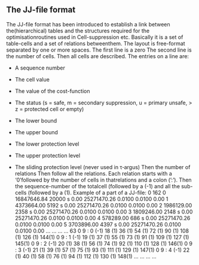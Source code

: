 ## The JJ-file format
The JJ-file format has been introduced to establish a link between the(hierarchical) tables and the structures required for the optimisationroutines used in Cell-suppression etc.
Basically it is a set of table-cells and a set of relations betweenthem. The layout is free-format separated by one or more spaces.
The first line is a zero
The second line is the number of cells.
Then all cells are described. The entries on a line are:

-   A sequence number

-   The cell value

-   The value of the cost-function

-   The status (s = safe, m = secondary suppression, u = primary unsafe,
    > z = protected cell or empty)

-   The lower bound

-   The upper bound

-   The lower protection level

-   The upper protection level

-   The sliding protection level (never used in τ‑argus)
Then the number of relations
Then follow all the relations.
Each relation starts with a '0'followed by the number of cells in thatrelations and a colon (':'). Then the sequence-number of the totalcell (followed by a (-1) and all the sub-cells (followed by a (1).
Example of a part of a JJ-file:
0
162
0 16847646.84 20000 s 0.00 25271470.26 0.0100 0.0100 0.00
1 4373664.00 5192 s 0.00 25271470.26 0.0100 0.0100 0.00
2 1986129.00 2358 s 0.00 25271470.26 0.0100 0.0100 0.00
3 1809246.00 2148 s 0.00 25271470.26 0.0100 0.0100 0.00
4 578289.00 686 s 0.00 25271470.26 0.0100 0.0100 0.00
5 3703896.00 4397 s 0.00 25271470.26 0.0100 0.0100 0.00
\...
\...
\...
\...
63
0 9 : 0 (-1) 18 (1) 36 (1) 54 (1) 72 (1) 90 (1) 108 (1) 126 (1) 144(1)
0 9 : 1 (-1) 19 (1) 37 (1) 55 (1) 73 (1) 91 (1) 109 (1) 127 (1) 145(1)
0 9 : 2 (-1) 20 (1) 38 (1) 56 (1) 74 (1) 92 (1) 110 (1) 128 (1) 146(1)
0 9 : 3 (-1) 21 (1) 39 (1) 57 (1) 75 (1) 93 (1) 111 (1) 129 (1) 147(1)
0 9 : 4 (-1) 22 (1) 40 (1) 58 (1) 76 (1) 94 (1) 112 (1) 130 (1) 148(1)
\...
\...
\...
\...

